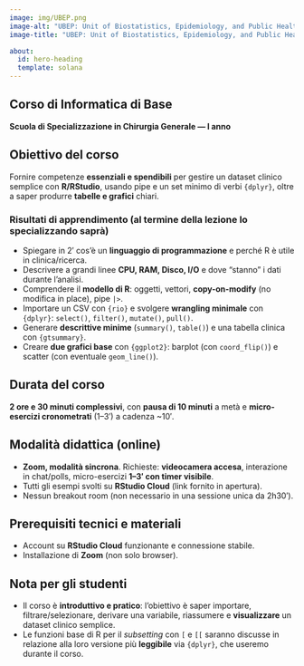 ```yaml
---
image: img/UBEP.png
image-alt: "UBEP: Unit of Biostatistics, Epidemiology, and Public Health - University of Padova (ITALY)"
image-title: "UBEP: Unit of Biostatistics, Epidemiology, and Public Health - University of Padova (ITALY)"

about:
  id: hero-heading
  template: solana
---
```


## Corso di Informatica di Base

**Scuola di Specializzazione in Chirurgia Generale — I anno**

::: {.callout-caution appearance="simple" icon="false"}
## Obiettivo del corso

Fornire competenze **essenziali e spendibili** per gestire un dataset clinico semplice con **R/RStudio**, usando pipe e un set minimo di verbi `{dplyr}`, oltre a saper produrre **tabelle e grafici** chiari.
:::

### Risultati di apprendimento (al termine della lezione lo specializzando saprà)

-   Spiegare in 2′ cos’è un **linguaggio di programmazione** e perché R è utile in clinica/ricerca.
-   Descrivere a grandi linee **CPU, RAM, Disco, I/O** e dove “stanno” i dati durante l’analisi.
-   Comprendere il **modello di R**: oggetti, vettori, **copy-on-modify** (no modifica in place), pipe `|>`.
-   Importare un CSV con `{rio}` e svolgere **wrangling minimale** con `{dplyr}`: `select()`, `filter()`, `mutate()`, `pull()`.
-   Generare **descrittive minime** (`summary()`, `table()`) e una tabella clinica con `{gtsummary}`.
-   Creare **due grafici base** con `{ggplot2}`: barplot (con `coord_flip()`) e scatter (con eventuale `geom_line()`).

## Durata del corso

**2 ore e 30 minuti complessivi**, con **pausa di 10 minuti** a metà e **micro-esercizi cronometrati** (1–3′) a cadenza \~10′.

## Modalità didattica (online)

-   **Zoom, modalità sincrona**. Richieste: **videocamera accesa**, interazione in chat/polls, micro-esercizi **1–3′ con timer visibile**.
-   Tutti gli esempi svolti su **RStudio Cloud** (link fornito in apertura).
-   Nessun breakout room (non necessario in una sessione unica da 2h30′).

## Prerequisiti tecnici e materiali

-   Account su **RStudio Cloud** funzionante e connessione stabile.
-   Installazione di **Zoom** (non solo browser).

## Nota per gli studenti

-   Il corso è **introduttivo e pratico**: l’obiettivo è saper importare, filtrare/selezionare, derivare una variabile, riassumere e **visualizzare** un dataset clinico semplice.
-   Le funzioni base di R per il *subsetting* con `[` e `[[` saranno discusse in relazione alla loro versione più **leggibile** via `{dplyr}`, che useremo durante il corso.
